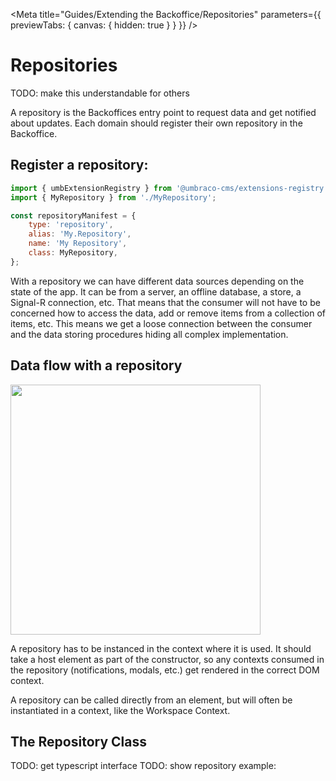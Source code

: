 
<Meta title="Guides/Extending the Backoffice/Repositories" parameters={{ previewTabs: { canvas: { hidden: true } } }} />

# Repositories

TODO: make this understandable for others

A repository is the Backoffices entry point to request data and get notified about updates. Each domain should register their own repository in the Backoffice.

## Register a repository:

```js
import { umbExtensionRegistry } from '@umbraco-cms/extensions-registry';
import { MyRepository } from './MyRepository';

const repositoryManifest = {
	type: 'repository',
	alias: 'My.Repository',
	name: 'My Repository',
	class: MyRepository,
};
```

With a repository we can have different data sources depending on the state of the app. It can be from a server, an offline database, a store, a Signal-R connection, etc. That means that the consumer will not have to be concerned how to access the data, add or remove items from a collection of items, etc. This means we get a loose connection between the consumer and the data storing procedures hiding all complex implementation.

## Data flow with a repository

<img src="docs/data-flow.svg" width="400" />

A repository has to be instanced in the context where it is used. It should take a host element as part of the constructor, so any contexts consumed in the repository (notifications, modals, etc.) get rendered in the correct DOM context.

A repository can be called directly from an element, but will often be instantiated in a context, like the Workspace Context.

## The Repository Class

TODO: get typescript interface
TODO: show repository example:
